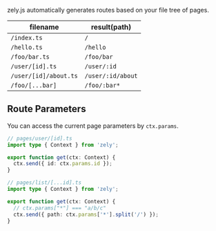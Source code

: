 zely.js automatically generates routes based on your file tree of pages.

| filename              | result(path)      |
| --------------------- | ----------------- |
| `/index.ts`           | `/`               |
| `/hello.ts`           | `/hello`          |
| `/foo/bar.ts`         | `/foo/bar`        |
| `/user/[id].ts`       | `/user/:id`       |
| `/user/[id]/about.ts` | `/user/:id/about` |
| `/foo/[...bar]`       | `/foo/:bar*`      |

## Route Parameters

You can access the current page parameters by `ctx.params`.

<Tabs>
<TabItem id="/user/[id].ts">

```ts
// pages/user/[id].ts
import type { Context } from 'zely';

export function get(ctx: Context) {
  ctx.send({ id: ctx.params.id });
}
```

</TabItem>
 
 <TabItem id="/list/[...].ts">

```ts
// pages/list/[...id].ts
import type { Context } from 'zely';

export function get(ctx: Context) {
  // ctx.params["*"] === "a/b/c"
  ctx.send({ path: ctx.params['*'].split('/') });
}
```

</TabItem>
</Tabs>
